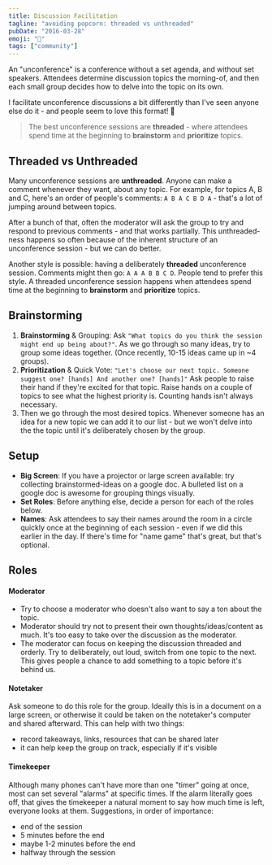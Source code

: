```yaml
---
title: Discussion Facilitation
tagline: "avoiding popcorn: threaded vs unthreaded"
pubDate: "2016-03-28"
emoji: "🍿"
tags: ["community"]
---
```


An "unconference" is a conference without a set agenda, and without set speakers. Attendees determine discussion topics the morning-of, and then each small group decides how to delve into the topic on its own.

I facilitate unconference discussions a bit differently than I've seen anyone else do it - and people seem to love this format! 🤗

> The best unconference sessions are **threaded** - where attendees spend time at the beginning to **brainstorm** and **prioritize** topics.

## Threaded vs Unthreaded

Many unconference sessions are **unthreaded**. Anyone can make a comment whenever they want, about any topic. For example, for topics A, B and C, here's an order of people's comments: `A B A C B D A` - that's a lot of jumping around between topics.

After a bunch of that, often the moderator will ask the group to try and respond to previous comments - and that works partially. This unthreaded-ness happens so often because of the inherent structure of an unconference session - but we can do better.

Another style is possible: having a deliberately **threaded** unconference session. Comments might then go: `A A A B B C D`. People tend to prefer this style. A threaded unconference session happens when attendees spend time at the beginning to **brainstorm** and **prioritize** topics.

## Brainstorming

1. **Brainstorming** & Grouping: Ask `"What topics do you think the session might end up being about?"`. As we go through so many ideas, try to group some ideas together. (Once recently, 10-15 ideas came up in ~4 groups).
2. **Prioritization** & Quick Vote: `"Let's choose our next topic. Someone suggest one? [hands] And another one? [hands]"` Ask people to raise their hand if they're excited for that topic. Raise hands on a couple of topics to see what the highest priority is. Counting hands isn't always necessary.
3. Then we go through the most desired topics. Whenever someone has an idea for a new topic we can add it to our list - but we won't delve into the the topic until it's deliberately chosen by the group.

## Setup

- **Big Screen**: If you have a projector or large screen available: try collecting brainstormed-ideas on a google doc. A bulleted list on a google doc is awesome for grouping things visually.
- **Set Roles**: Before anything else, decide a person for each of the roles below.
- **Names**: Ask attendees to say their names around the room in a circle quickly once at the beginning of each session - even if we did this earlier in the day. If there's time for "name game" that's great, but that's optional.

## Roles

#### Moderator

- Try to choose a moderator who doesn't also want to say a ton about the topic.
- Moderator should try not to present their own thoughts/ideas/content as much. It's too easy to take over the discussion as the moderator.
- The moderator can focus on keeping the discussion threaded and orderly. Try to deliberately, out loud, switch from one topic to the next. This gives people a chance to add something to a topic before it's behind us.

#### Notetaker

Ask someone to do this role for the group. Ideally this is in a document on a large screen, or otherwise it could be taken on the notetaker's computer and shared afterward. This can help with two things:

- record takeaways, links, resources that can be shared later
- it can help keep the group on track, especially if it's visible

#### Timekeeper

Although many phones can't have more than one "timer" going at once, most can set several "alarms" at specific times. If the alarm literally goes off, that gives the timekeeper a natural moment to say how much time is left, everyone looks at them. Suggestions, in order of importance:

- end of the session
- 5 minutes before the end
- maybe 1-2 minutes before the end
- halfway through the session
